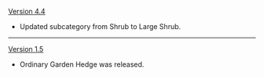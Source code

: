 {{Change History/Header}}
[[Version 4.4]]
* Updated subcategory from Shrub to Large Shrub.
----
[[Version 1.5]]
* Ordinary Garden Hedge was released.